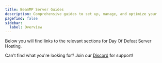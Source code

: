 ```yaml
---
title: BeamMP Server Guides
description: Comprehensive guides to set up, manage, and optimize your Day Of Defeat server.
pagefind: false
sidebar:
  label: Overview
---
```




Below you will find links to the relevant sections for Day Of Defeat Server Hosting.


<DirectoryListing />

Can't find what you're looking for? Join our [Discord](https://discord.gg/FN4XgbAwzr) for support!